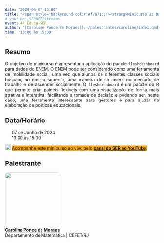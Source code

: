 ```yaml
---
date: "2024-06-07 13:00"
title: "<span style='background-color:#f7a71c;'><strong>Minicurso 2: Dashboard com Dados Educacionais</strong></span>"
# youtube: SERUFF/streams
event: 4º Educa-SER
author: '[Caroline Ponce de Moraes](../palestrantes/caroline/index.qmd)'
time: '13:00 às 15:00'
---
```


## Resumo

<div style="text-align: justify;"><p>O objetivo do minicurso é apresentar a aplicação do pacote `fleshdashboard` para dados do ENEM.  O ENEM pode ser considerado como uma ferramenta de mobilidade social, uma vez que alunos de diferentes classes sociais buscam, no ensino superior, uma maneira de se inserir no mercado de trabalho e de ascender socialmente.  O `fleshdashboard` é um pacote do R que permite criar painéis flexíveis com uma visualização de forma mais atrativa e interativa, facilitando a tomada de decisão e podendo ser, neste caso, uma ferramenta interessante para gestores e para ajudar na elaboração de políticas educacionais.</p></div>

## Data/Horário

<div style="text-align: justify;">
<p><img src="img/calendar-check-regular.svg" width="14">&nbsp; 07 de Junho de 2024<br>
<img src="img/clock-regular.svg" width="14">&nbsp; 13:00 às 15:00
</p>
</div>

<div style="text-align: justify;">
<p><img src="img/youtube.svg" alt="Logo do YouTube" width="18"> <span style='background-color:#f7a71c;'>Acompanhe este minicurso ao vivo pelo <a href="https://www.youtube.com/@SERUFF/streams" target="_blank">**canal do SER no YouTube**</a>.
</span>
</p>
</div>

## Palestrante

<style>
  /* CSS to round the borders of an image */
  .rounded-image {
    border-radius: 10px; /* Adjust the value to change the roundness */
    overflow: hidden; /* This ensures the rounded corners are visible */
  }
</style>
<p><img src="img/avatar-null.png" width="180" class="rounded-image"><br>
[**Caroline Ponce de Moraes**](../palestrantes/caroline/index.qmd)<br>
Departamento de Matemática | CEFET/RJ</p>

<!-- ### Mini-currículo -->

<!-- <div style="text-align: justify;"><p> </p></div> -->

<!-- ## Informações Adicionais -->

<!-- ### Interfaces/IDE Utilizada no Minicurso: -->

<!-- - RStudio -->

<!-- ### Pacotes Necessários: -->

<!-- ### Pré-requisitos -->

<!-- - Noções básicas de R e bancos de dados. -->

<!-- ### Referências Adicionais -->

<!-- - [Microdatasus: pacote para download e pré-processamento de microdados do Departamento de Informática do SUS (DATASUS)](https://www.scielo.br/j/csp/a/gdJXqcrW5PPDHX8rwPDYL7F/) -->
